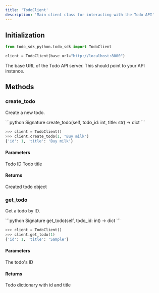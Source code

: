 ```yaml
---
title: 'TodoClient'
description: 'Main client class for interacting with the Todo API'
---
```


## Initialization

```python
from todo_sdk_python.todo_sdk import TodoClient

client = TodoClient(base_url="http://localhost:8000")
```

<ParamField path="base_url" type="string" default="http://localhost:8000">
  The base URL of the Todo API server. This should point to your API instance.
</ParamField>

## Methods

### create_todo

Create a new todo.

<CodeGroup>
```python Signature
create_todo(self, todo_id: int, title: str) -> dict
```

```python Example
>>> client = TodoClient()
>>> client.create_todo(1, "Buy milk")
{'id': 1, 'title': 'Buy milk'}
```
</CodeGroup>

#### Parameters

<ParamField path="todo_id" type="any" required>
  Todo ID
</ParamField>

<ParamField path="title" type="any" required>
  Todo title
</ParamField>

#### Returns

Created todo object

### get_todo

Get a todo by ID.

<CodeGroup>
```python Signature
get_todo(self, todo_id: int) -> dict
```

```python Example
>>> client = TodoClient()
>>> client.get_todo(1)
{'id': 1, 'title': 'Sample'}
```
</CodeGroup>

#### Parameters

<ParamField path="todo_id" type="any" required>
  The todo's ID
</ParamField>

#### Returns

Todo dictionary with id and title

